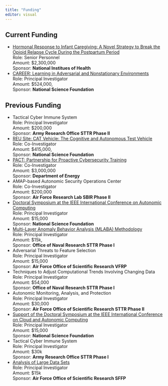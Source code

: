 ```yaml
---
title: "Funding"
editor: visual
---
```



## Current Funding 
- [Hormonal Response to Infant Caregiving: A Novel Strategy to Break the Opioid Relapse Cycle During the Postpartum Period](https://grantome.com/grant/NIH/DP2-HD105541-01){target="_blank"} <br/>
   Role: Senior Personnel  <br/>
   Amount: $2,300,000  <br/>
   Sponsor: __National Institues of Health__ 
- [CAREER: Learning in Adversarial and Nonstationary Environments](https://www.nsf.gov/awardsearch/showAward?AWD_ID=1943552&HistoricalAwards=false){target="_blank"}  <br/>
   Role: Principal Investigator  <br/>
   Amount: $524,000,  <br/>
   Sponsor: __National Science Foundation__ 


## Previous Funding 
- Tactical Cyber Immune System  <br/>
   Role: Principal Investigator  <br/>
   Amount: $200,000  <br/>
   Sponsor: __Army Research Office STTR Phase II__ 
- [REU Site: CAT Vehicle: The Cognitive and Autonomous Test Vehicle](https://www.nsf.gov/awardsearch/showAward?AWD_ID=1950359){target="_blank"}  <br/>
   Role: Co-Investigator  <br/>
   Amount: $415,000,  <br/>
   Sponsor: __National Science Foundation__ 
- [PACT: Partnership for Proactive Cybersecurity Training](https://www.energy.gov/nnsa/nnsa-minority-serving-institution-partnership-program){target="_blank"}  <br/> 
   Role: Co-Investigator  <br/>
   Amount: $3,000,000  <br/>
   Sponsor: __Department of Energy__ 
- AMAP-based Autonomic Security Operations Center  <br/>
   Role: Co-Investigator  <br/>
   Amount: $200,000  <br/>
   Sponsor: __Air Force Research Lab SBIR Phase II__ 
- [Doctoral Symposium at the IEEE International Conference on Autonomic Computing](https://www.nsf.gov/awardsearch/showAward?AWD_ID=1907321&HistoricalAwards=false){target="_blank"}  <br/>
  Role: Principal Investigator  <br/>
  Amount: $15,000  <br/>
  Sponsor: __National Science Foundation__ 
- [Multi-Layer Anomaly Behavior Analysis (MLABA) Methodology](https://www.sbir.gov/sbirsearch/detail/1516283){target="_blank"} <br/>
  Role: Principal Investigator  <br/>
  Amount: $15k,  <br/>
  Sponsor: __Office of Naval Research STTR Phase I__ 
- Adversarial Threats to Feature Selection  <br/>
  Role: Principal Investigator  <br/>
  Amount: $15,000  <br/>
  Sponsor: __Air Force Office of Scientific Research VFRP__ 
- Techniques to Adjust Computational Trends Involving Changing Data  <br/>
  Role: Principal Investigator  <br/>
  Amount: $54,000  <br/>
  Sponsor: __Office of Naval Research STTR Phase I__ 
- Autonomic Monitoring, Analysis, and Protection  <br/>
  Role: Principal Investigator  <br/>
  Amount: $30,000   <br/>
  Sponsor: __Air Force Office of Scientific Research STTR Phase II__ 
- [Support of the Doctoral Symposium at the IEEE International Conference on Cloud and Autonomic Computing](https://www.nsf.gov/awardsearch/showAward?AWD_ID=1740456&HistoricalAwards=false){target="_blank"}  <br/>
  Role: Principal Investigator  <br/>
  Amount: $15,000  <br/>
  Sponsor: __National Science Foundation__ 
- Tactical Cyber Immune System  <br/>
  Role: Principal Investigator  <br/>
  Amount: $30k <br/>
  Sponsor: __Army Research Office STTR Phase I__ 
- [Analysis of Large Data Sets](https://afsffp.sysplus.com/SFFP/awardees/2016.aspx){target="_blank"}  <br/>
  Role: Principal Investigator  <br/>
  Amount:  $15k  <br/>
  Sponsor: __Air Force Office of Scientific Research SFFP__ 

